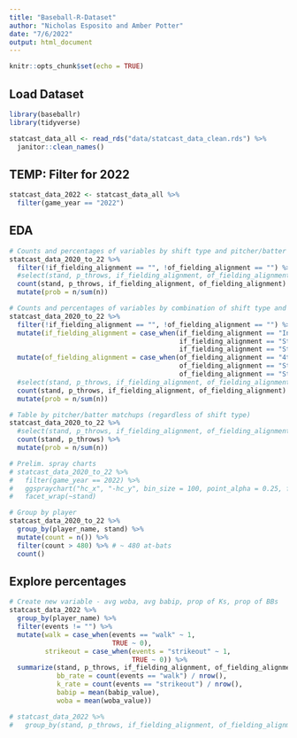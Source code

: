 ```yaml
---
title: "Baseball-R-Dataset"
author: "Nicholas Esposito and Amber Potter"
date: "7/6/2022"
output: html_document
---
```


```r
knitr::opts_chunk$set(echo = TRUE)
```

## Load Dataset

```r
library(baseballr)
library(tidyverse)

statcast_data_all <- read_rds("data/statcast_data_clean.rds") %>%
  janitor::clean_names()
```
## TEMP: Filter for 2022

```r
statcast_data_2022 <- statcast_data_all %>%
  filter(game_year == "2022")
```


## EDA

```r
# Counts and percentages of variables by shift type and pitcher/batter matchups
statcast_data_2020_to_22 %>%
  filter(!if_fielding_alignment == "", !of_fielding_alignment == "") %>%
  #select(stand, p_throws, if_fielding_alignment, of_fielding_alignment) %>%
  count(stand, p_throws, if_fielding_alignment, of_fielding_alignment) %>%
  mutate(prob = n/sum(n))

# Counts and percentages of variables by combination of shift type and pitcher/batter matchups
statcast_data_2020_to_22 %>%
  filter(!if_fielding_alignment == "", !of_fielding_alignment == "") %>%
  mutate(if_fielding_alignment = case_when(if_fielding_alignment == "Infield shift" ~ "Shift",
                                           if_fielding_alignment == "Strategic" ~ "Shift",
                                           if_fielding_alignment == "Standard" ~ "Standard")) %>%
  mutate(of_fielding_alignment = case_when(of_fielding_alignment == "4th outfielder" ~ "Shift",
                                           of_fielding_alignment == "Strategic" ~ "Shift",
                                           of_fielding_alignment == "Standard" ~ "Standard")) %>%
  #select(stand, p_throws, if_fielding_alignment, of_fielding_alignment) %>%
  count(stand, p_throws, if_fielding_alignment, of_fielding_alignment) %>%
  mutate(prob = n/sum(n))

# Table by pitcher/batter matchups (regardless of shift type)
statcast_data_2020_to_22 %>%
  #select(stand, p_throws, if_fielding_alignment, of_fielding_alignment) %>%
  count(stand, p_throws) %>%
  mutate(prob = n/sum(n))

# Prelim. spray charts
# statcast_data_2020_to_22 %>%
#   filter(game_year == 2022) %>%
#   ggspraychart("hc_x", "-hc_y", bin_size = 100, point_alpha = 0.25, frame = TRUE) +
#   facet_wrap(~stand)

# Group by player
statcast_data_2020_to_22 %>%
  group_by(player_name, stand) %>%
  mutate(count = n()) %>%
  filter(count > 480) %>% # ~ 480 at-bats
  count()
```
## Explore percentages
```r

# Create new variable - avg woba, avg babip, prop of Ks, prop of BBs
statcast_data_2022 %>%
  group_by(player_name) %>%
  filter(events != "") %>%
  mutate(walk = case_when(events == "walk" ~ 1,
                          TRUE ~ 0),
         strikeout = case_when(events = "strikeout" ~ 1,
                               TRUE ~ 0)) %>%
  summarize(stand, p_throws, if_fielding_alignment, of_fielding_alignment,
            bb_rate = count(events == "walk") / nrow(),
            k_rate = count(events == "strikeout") / nrow(),
            babip = mean(babip_value),
            woba = mean(woba_value))

# statcast_data_2022 %>%
#   group_by(stand, p_throws, if_fielding_alignment, of_fielding_alignment)
  
```

